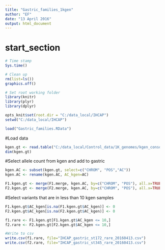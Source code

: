 ```yaml
---
title: "Gastric_families_1kgen"
author: "EF"
date: "13 April 2016"
output: html_document
---
```

# start_section
 
```r

# Time stamp
Sys.time()

# Clean up
rm(list=ls())
graphics.off()

# Set root working folder
library(knitr)
library(plyr)
library(dplyr)

opts_knit$set(root.dir = "C:/data_local/IHCAP")
setwd("C:/data_local/IHCAP")

load("Gastric_families.RData")


```

#Load data
```r
kgen.gt <- read.table("C:/data_local/Control_data/1K_genomes/kgen_consq_filtered_20160404.csv", header=TRUE, row.names=1, quote="", sep=',')
dim(kgen.gt)

```

#Select allele count from kgen and add to gastric
```r
kgen.AC <- subset(kgen.gt, select=c("CHROM", "POS","AC"))
kgen.AC <- rename(kgen.AC, AC_kgen=AC)

F1.kgen.gt <- merge(F1.merge, kgen.AC, by=c("CHROM", "POS"), all.x=TRUE)
F2.kgen.gt <- merge(F2.merge, kgen.AC, by=c("CHROM", "POS"), all.x=TRUE)

```

#Select variants that are in less than 10 kgen samples
```r
F1.kgen.gt$AC_kgen[is.na(F1.kgen.gt$AC_kgen)] <- 0
F2.kgen.gt$AC_kgen[is.na(F2.kgen.gt$AC_kgen)] <- 0

f1.rare <- F1.kgen.gt[F1.kgen.gt$AC_kgen <= 10,]
f2.rare <- F2.kgen.gt[F2.kgen.gt$AC_kgen <= 10,]

#Write to csv
write.csv(f1.rare, file="IHCAP_gastric_st172_rare_20160413.csv")
write.csv(f2.rare, file="IHCAP_gastric_st345_rare_20160413.csv")
```